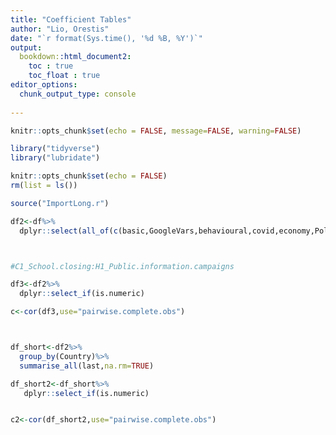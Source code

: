 ```yaml
---
title: "Coefficient Tables"
author: "Lio, Orestis"
date: "`r format(Sys.time(), '%d %B, %Y')`"
output: 
  bookdown::html_document2: 
    toc : true
    toc_float : true
editor_options: 
  chunk_output_type: console
  
---
```


<style>
p.caption {
  font-size: 0.9em;
  font-style: italic;
  color: grey;
  margin-right: 10%;
  margin-left: 10%;  
  text-align: center;
}
</style>



```r
knitr::opts_chunk$set(echo = FALSE, message=FALSE, warning=FALSE)

library("tidyverse")
library("lubridate")

knitr::opts_chunk$set(echo = FALSE)
rm(list = ls())

source("ImportLong.r")

df2<-df%>%
  dplyr::select(all_of(c(basic,GoogleVars,behavioural,covid,economy,Policy)))



#C1_School.closing:H1_Public.information.campaigns

```



```r
df3<-df2%>%
  dplyr::select_if(is.numeric)

c<-cor(df3,use="pairwise.complete.obs")



df_short<-df2%>%
  group_by(Country)%>%
  summarise_all(last,na.rm=TRUE)

df_short2<-df_short%>%
   dplyr::select_if(is.numeric)


c2<-cor(df_short2,use="pairwise.complete.obs")


```



